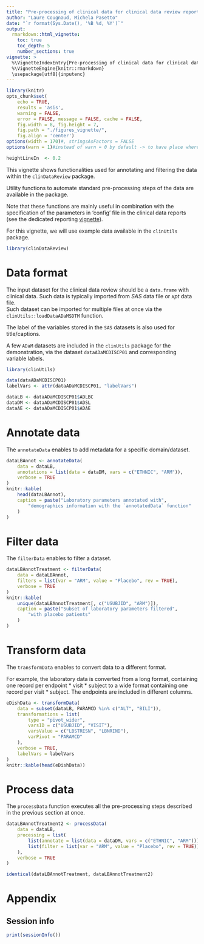 ```yaml
---
title: "Pre-processing of clinical data for clinical data review report"
author: "Laure Cougnaud, Michela Pasetto"
date: "`r format(Sys.Date(), '%B %d, %Y')`"
output: 
  rmarkdown::html_vignette:
    toc: true
    toc_depth: 5
    number_sections: true
vignette: >
  %\VignetteIndexEntry{Pre-processing of clinical data for clinical data review report}
  %\VignetteEngine{knitr::rmarkdown}
  \usepackage[utf8]{inputenc}
---
```


```r

library(knitr)
opts_chunk$set(
    echo = TRUE, 
    results = 'asis', 
    warning = FALSE, 
    error = FALSE, message = FALSE, cache = FALSE,
    fig.width = 8, fig.height = 7,
    fig.path = "./figures_vignette/",
    fig.align = 'center')
options(width = 170)#, stringsAsFactors = FALSE
options(warn = 1)#instead of warn = 0 by default -> to have place where warnings occur in the call to Sweave function

heightLineIn  <- 0.2

```

This vignette shows functionalities used for annotating and filtering the data
within the `clinDataReview` package.

Utility functions to automate standard pre-processing steps of the data are
available in the package.

Note that these functions are mainly useful in combination with the
specification of the parameters in 'config' file in the clinical data
reports (see the
dedicated reporting
[vignette](../doc/clinDataReview-reporting.html)).

For this vignette, we will use example data available in the `clinUtils`
package.

```r

library(clinDataReview)

```

# Data format

The input dataset for the clinical data review should be a `data.frame`
with clinical data. Such data is typically imported
from _SAS_ data file or _xpt_ data file.  
Such dataset can be imported for multiple files at once via the 
`clinUtils::loadDataADaMSDTM` function.

The label of the variables stored in the
`SAS` datasets is also used for title/captions. 

A few `ADaM` datasets are included in the `clinUtils` package for the
demonstration, via the dataset `dataADaMCDISCP01` and corresponding variable
labels.

```r

library(clinUtils)

data(dataADaMCDISCP01)
labelVars <- attr(dataADaMCDISCP01, "labelVars")

dataLB <- dataADaMCDISCP01$ADLBC
dataDM <- dataADaMCDISCP01$ADSL
dataAE <- dataADaMCDISCP01$ADAE

```

# Annotate data

The `annotateData` enables to add metadata for a specific domain/dataset.

```r

dataLBAnnot <- annotateData(
    data = dataLB, 
    annotations = list(data = dataDM, vars = c("ETHNIC", "ARM")), 
    verbose = TRUE
)
knitr::kable(
    head(dataLBAnnot), 
    caption = paste("Laboratory parameters annotated with",
        "demographics information with the `annotatedData` function"
    )
)
```

# Filter data

The `filterData` enables to filter a dataset.

```r

dataLBAnnotTreatment <- filterData(
    data = dataLBAnnot, 
    filters = list(var = "ARM", value = "Placebo", rev = TRUE), 
    verbose = TRUE
)
knitr::kable(
    unique(dataLBAnnotTreatment[, c("USUBJID", "ARM")]), 
    caption = paste("Subset of laboratory parameters filtered",
        "with placebo patients"
    )
)
```

# Transform data

The `transformData` enables to convert data to a different format.

For example, the laboratory data is converted from a long format, containing one
record per endpoint * visit * subject to a wide format containing one record per
visit * subject. The endpoints are included in different columns.

```r

eDishData <- transformData(
    data = subset(dataLB, PARAMCD %in% c("ALT", "BILI")),
    transformations = list(
        type = "pivot_wider",
        varsID = c("USUBJID", "VISIT"), 
        varsValue = c("LBSTRESN", "LBNRIND"),
        varPivot = "PARAMCD"
    ),
    verbose = TRUE,
    labelVars = labelVars
)
knitr::kable(head(eDishData))

```

# Process data

The `processData` function executes all the pre-processing steps described in
the previous section at once.

```r

dataLBAnnotTreatment2 <- processData(
    data = dataLB,
    processing = list(
        list(annotate = list(data = dataDM, vars = c("ETHNIC", "ARM"))),
        list(filter = list(var = "ARM", value = "Placebo", rev = TRUE))
    ),
    verbose = TRUE
)

identical(dataLBAnnotTreatment, dataLBAnnotTreatment2)

```

# Appendix

## Session info

```r

print(sessionInfo())

```



